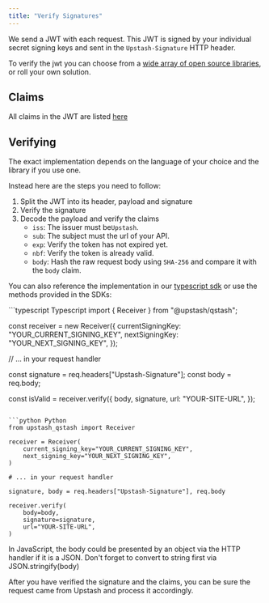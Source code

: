 ```yaml
---
title: "Verify Signatures"
---
```


We send a JWT with each request. This JWT is signed by your individual secret
signing keys and sent in the `Upstash-Signature` HTTP header.

To verify the jwt you can choose from a
[wide array of open source libraries](https://jwt.io/libraries), or roll your
own solution.

## Claims

All claims in the JWT are listed [here](/qstash/features/security#claims)

## Verifying

The exact implementation depends on the language of your choice and the library
if you use one.

Instead here are the steps you need to follow:

1. Split the JWT into its header, payload and signature
2. Verify the signature
3. Decode the payload and verify the claims
   - `iss`: The issuer must be`Upstash`.
   - `sub`: The subject must the url of your API.
   - `exp`: Verify the token has not expired yet.
   - `nbf`: Verify the token is already valid.
   - `body`: Hash the raw request body using `SHA-256` and compare it with the
     `body` claim.

You can also reference the implementation in our
[typescript sdk](https://github.com/upstash/sdk-qstash-ts/blob/main/src/receiver.ts#L82) or use 
the methods provided in the SDKs:

<CodeGroup>
```typescript Typescript
import { Receiver } from "@upstash/qstash";

const receiver = new Receiver({
  currentSigningKey: "YOUR_CURRENT_SIGNING_KEY",
  nextSigningKey: "YOUR_NEXT_SIGNING_KEY",
});

// ... in your request handler

const signature = req.headers["Upstash-Signature"];
const body = req.body;

const isValid = receiver.verify({
  body,
  signature,
  url: "YOUR-SITE-URL",
});
```

```python Python
from upstash_qstash import Receiver

receiver = Receiver(
    current_signing_key="YOUR_CURRENT_SIGNING_KEY",
    next_signing_key="YOUR_NEXT_SIGNING_KEY",
)

# ... in your request handler

signature, body = req.headers["Upstash-Signature"], req.body

receiver.verify(
    body=body,
    signature=signature,
    url="YOUR-SITE-URL",
)
```
</CodeGroup>

<Warning>In JavaScript, the body could be presented by an object via the HTTP handler if it is a JSON. Don't forget to convert to string first via JSON.stringify(body)</Warning>

After you have verified the signature and the claims, you can be sure the
request came from Upstash and process it accordingly.
